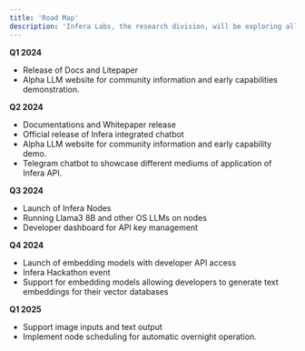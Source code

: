 ```yaml
---
title: 'Road Map'
description: 'Infera Labs, the research division, will be exploring all types of training models, however, the journey begins with an open source, permissionless LLM'
---
```


**Q1 2024**

* Release of Docs and Litepaper
* Alpha LLM website for community information and early capabilities demonstration.

**Q2 2024**
* Documentations and Whitepaper release
* Official release of Infera integrated chatbot
* Alpha LLM website for community information and early capability demo.
* Telegram chatbot to showcase different mediums of application of Infera API.

**Q3 2024**
* Launch of Infera Nodes
* Running Llama3 8B and other OS LLMs on nodes
* Developer dashboard for API key management

**Q4 2024**
* Launch of embedding models with developer API access
* Infera Hackathon event
* Support for embedding models allowing developers to generate text embeddings for their vector databases

**Q1 2025**
* Support image inputs and text output
* Implement node scheduling for automatic overnight operation.